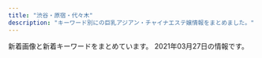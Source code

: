 ```yaml
---
title: "渋谷・原宿・代々木"
description: "キーワード別にの巨乳アジアン・チャイナエステ嬢情報をまとめました。"
---
```


新着画像と新着キーワードをまとめています。
2021年03月27日の情報です。

<DmmAffiliateIns />
<KeywordTable
  shops={
    [
    {
        "url": "http://kokoronosato.tyo.cm/",
        "keywords": {
            "85": 4,
            "83": 4,
            "C": 19,
            "86": 12,
            "87": 8,
            "D": 24
        },
        "img_links": [
            "http://kokoronosato.tyo.cm/photos/sites/15/2020/08/2020082205444313.jpg",
            "http://kokoronosato.tyo.cm/images/room2.jpg",
            "http://kokoronosato.tyo.cm/images/themes/pink/no2.png",
            "http://kokoronosato.tyo.cm/images/themes/pink/s_link.png",
            "http://kokoronosato.tyo.cm/images/themes/pink/s_ranking.png",
            "http://kokoronosato.tyo.cm/images/themes/pink/mobile.jpg",
            "http://kokoronosato.tyo.cm/photos/sites/15/2019/07/2019072809465934.jpg",
            "http://kokoronosato.tyo.cm/link/88x31b.jpg",
            "http://kokoronosato.tyo.cm/photos/sites/15/2020/08/2020082203150030.jpg",
            "http://kokoronosato.tyo.cm/photos/sites/15/2019/07/2019072809445954.jpg",
            "http://kokoronosato.tyo.cm/images/themes/pink/no1.png",
            "http://kokoronosato.tyo.cm/images/room1.jpg",
            "http://kokoronosato.tyo.cm/images/themes/pink/s_staff.png",
            "http://kokoronosato.tyo.cm/photos/sites/15/2020/08/2020082205444661.jpg",
            "http://kokoronosato.tyo.cm/images/themes/pink/s_newface.png",
            "http://kokoronosato.tyo.cm/link/8831.jpg",
            "http://menlog.net/link/menlog8831.jpg",
            "http://kokoronosato.tyo.cm/images/themes/pink/r3.jpg",
            "http://kokoronosato.tyo.cm/images/room3.jpg",
            "http://kokoronosato.tyo.cm/photos/sites/15/2019/07/2019072809450776.jpg",
            "http://kokoronosato.tyo.cm/images/room4.jpg",
            "http://kokoronosato.tyo.cm/photos/sites/15/2019/07/2019072809470568.jpg",
            "http://kokoronosato.tyo.cm/link/walker88.jpg",
            "http://kokoronosato.tyo.cm/link/e0016.jpg",
            "http://kokoronosato.tyo.cm/images/themes/pink/s_news.png",
            "http://kokoronosato.tyo.cm/photos/sites/15/2020/08/2020082203135850.jpg",
            "http://kokoronosato.tyo.cm/photos/sites/15/2020/08/2020082205443766.jpg",
            "http://kokoronosato.tyo.cm/images/themes/pink/s_pickup.png",
            "http://kokoronosato.tyo.cm/link/massage-de_88_31.jpg",
            "http://kokoronosato.tyo.cm/images/themes/pink/line.png",
            "http://kokoronosato.tyo.cm/link/esthelove88-31.jpg"
        ],
        "station": "JR\u6e0b\u8c37\u99c5\u6771\u53e3",
        "name": "\u68ee\u306e\u9999"
    },
    {
        "keywords": {},
        "img_links": [
            "http://www.e-god.work/images/sys2.jpg",
            "http://www.e-god.work/img/zb.jpg",
            "http://www.e-god.work/images/info.jpg",
            "http://www.e-god.work/images/4.jpg",
            "http://www.e-god.work/images/1.jpg",
            "http://www.e-god.work/img/koko1.jpg",
            "http://www.e-god.work/images/int1.jpg",
            "http://www.e-god.work/images/mobile.jpg",
            "http://www.e-god.work/img/eri1.jpg",
            "http://www.e-god.work/images/tel.jpg",
            "http://www.e-god.work/images/ais.jpg",
            "http://www.e-god.work/img/yuki1.jpg",
            "http://www.e-god.work/images/news.jpg",
            "http://www.e-god.work/images/interior_t.jpg",
            "http://www.e-god.work/images/sys1.jpg",
            "http://www.e-god.work/images/2.jpg",
            "http://www.e-god.work/images/line.png",
            "http://www.e-god.work/images/staff_t.jpg",
            "http://www.e-god.work/images/int2.jpg",
            "http://www.e-god.work/images/head.jpg",
            "http://www.e-god.work/img/koko2.jpg"
        ],
        "url": "http://www.e-god.work/",
        "station": "JR\u6e0b\u8c37\u99c5\u30cf\u30c1\u516c\u53e3",
        "name": "\u30b9\u30ef\u30f3"
    },
    {
        "url": "http://www.aixin.co.jp/",
        "keywords": {},
        "station": "JR\u6e0b\u8c37\u99c5",
        "name": "\u30a2\u30a4\u30b7\u30f3",
        "img_links": [
            "http://www.aixin.co.jp/images/staff/ayaka/ayaka.jpg",
            "http://www.aixin.co.jp/images/price/aroma.jpg",
            "http://www.aixin.co.jp/images/staff/ruru2/2.jpg",
            "http://www.aixin.co.jp/images/costume/7.png",
            "http://www.aixin.co.jp/images/staff/miki/miki.jpg",
            "http://www.aixin.co.jp/images/staff/chiemi/chiemi.jpg",
            "http://www.aixin.co.jp/images/costume/1.png",
            "http://www.aixin.co.jp/images/top/top.jpg",
            "http://www.aixin.co.jp/images/top_pic/top2.jpg",
            "http://www.aixin.co.jp/images/costume/3.png",
            "http://www.aixin.co.jp/images/costume/4.png",
            "http://www.aixin.co.jp/images/staff/yuzu/2.jpg",
            "http://www.aixin.co.jp/images/costume/2.png",
            "http://www.aixin.co.jp/images/price/tokusen.jpg",
            "http://www.aixin.co.jp/images/staff/miya/1.jpg",
            "http://www.aixin.co.jp/images/price/hirou.jpg",
            "http://www.aixin.co.jp/images/costume/6.png",
            "http://www.aixin.co.jp/images/wanted/wanted.png",
            "http://www.aixin.co.jp/images/staff/ruru2/ruru2.jpg",
            "http://www.aixin.co.jp/images/staff/yuzu/yuzu.jpg",
            "http://www.aixin.co.jp/images/staff/miki/2.jpg",
            "http://www.aixin.co.jp/images/staff/miya/miya.jpg",
            "http://www.aixin.co.jp/images/staff/chiemi/1.jpg",
            "http://www.aixin.co.jp/images/price/long.jpg",
            "http://www.aixin.co.jp/images/map/google.png"
        ]
    },
    {
        "url": "http://www.ogon.work/",
        "keywords": {
            "84": 31,
            "E": 7,
            "D": 21,
            "C": 55,
            "85": 13,
            "83": 14,
            "87": 14,
            "86": 13
        },
        "img_links": [
            "http://www.ogon.work/staff/ayumi2.jpg",
            "http://www.ogon.work/img/contentsbottom.png",
            "http://www.ogon.work/staff/sara1.jpg",
            "http://www.ogon.work/staff/hana1.jpg",
            "http://www.ogon.work/staff/ayumi3.jpg",
            "http://www.ogon.work/img/bana03.jpg",
            "http://www.ogon.work/staff/yuki2.jpg",
            "http://www.ogon.work/img/icon/new.jpg",
            "http://www.ogon.work/img/s/s_qa.png",
            "http://www.ogon.work/img/interior.jpg",
            "http://www.ogon.work/staff/tina1.jpg",
            "http://www.ogon.work/staff/ayumi1.jpg",
            "http://www.ogon.work/img/bana02.jpg",
            "http://www.ogon.work/staff/yuki1.jpg",
            "http://www.ogon.work/staff/momo1.jpg"
        ],
        "station": "JR\u6e0b\u8c37\u99c5\u30cf\u30c1\u516c\u53e3",
        "name": "\u9ec4\u91d1\u6d77\u5cb8"
    },
    {
        "url": "http://angel.est.cm/",
        "name": "Angel",
        "station": "JR\u6e0b\u8c37\u99c5\u5bae\u76ca\u5742\u53e3",
        "img_links": [
            "http://angel.est.cm/photos/sites/23/2018/10/2018100318475591.jpg",
            "http://angel.est.cm/img/r3.jpg",
            "http://angel.est.cm/photos/sites/23/2016/08/staff2.jpg",
            "http://angel.est.cm/img/r4.jpg",
            "http://angel.est.cm/img/r1.jpg",
            "http://angel.est.cm/img/footer.png",
            "http://angel.est.cm/img/top.png",
            "http://angel.est.cm/photos/sites/23/2019/05/2019051010094748.jpg",
            "http://angel.est.cm/photos/sites/23/2019/11/2019110102361631.jpg",
            "http://angel.est.cm/photos/sites/23/2019/05/2019051010094797.jpg",
            "http://angel.est.cm/photos/sites/23/2019/05/2019051010094759.jpg",
            "http://angel.est.cm/photos/sites/23/2019/05/2019051010094757.jpg",
            "http://angel.est.cm/img/r2.jpg"
        ],
        "keywords": {
            "D": 8,
            "87": 6,
            "86": 6,
            "E": 4,
            "88": 2,
            "C": 2
        }
    },
    {
        "img_links": [
            "http://www.sarara-es.xyz/images/news.png",
            "http://www.sarara-es.xyz/files/005.jpg",
            "http://www.sarara-es.xyz/images/end.png",
            "http://www.sarara-es.xyz/images/r4.jpg",
            "http://www.sarara-es.xyz/images/r1.jpg",
            "http://www.sarara-es.xyz/images/shop/shop02.jpg",
            "http://www.sarara-es.xyz/files/004.jpg",
            "http://www.sarara-es.xyz/images/r5.jpg",
            "http://www.sarara-es.xyz/images/pick.png",
            "http://www.sarara-es.xyz/files/001.jpg",
            "http://www.sarara-es.xyz/files/003.jpg",
            "http://www.sarara-es.xyz/images/s_link.png",
            "http://www.sarara-es.xyz/images/shop/shop03.jpg",
            "http://www.sarara-es.xyz/images/bj2.jpg",
            "http://www.sarara-es.xyz/images/shop/shop01.jpg",
            "http://www.sarara-es.xyz/images/top.png",
            "http://www.sarara-es.xyz/files/006.jpg",
            "http://www.sarara-es.xyz/images/shop/shop04.jpg",
            "http://www.sarara-es.xyz/files/002.jpg",
            "http://www.sarara-es.xyz/images/face.png",
            "http://www.sarara-es.xyz/images/r2.jpg",
            "http://www.sarara-es.xyz/images/s_staff.png"
        ],
        "name": "Honey",
        "station": "JR\u6e0b\u8c37\u99c5\u30cf\u30c1\u516c\u53e3",
        "keywords": {
            "87": 1,
            "86": 2,
            "D": 3,
            "C": 3,
            "85": 3
        },
        "url": "http://www.sarara-es.xyz"
    },
    {
        "name": "\u6ce1\u6ce1\u30d5\u30a7\u30a2\u30ea\u30fc",
        "url": "http://awaawa-fairy.work/",
        "img_links": [
            "http://awaawa-fairy.work/sp/img/sta15.png",
            "http://awaawa-fairy.work/img/st18.png",
            "http://awaawa-fairy.work/img/sta15.png",
            "http://awaawa-fairy.work/img/st017.png",
            "http://awaawa-fairy.work/sp/img/pc.jpg",
            "http://awaawa-fairy.work/sp/img/tit.jpg",
            "http://awaawa-fairy.work/sp/img/p-15.png",
            "http://awaawa-fairy.work/sp/img/p-29.png",
            "http://awaawa-fairy.work/sp/img/sta28.png",
            "http://awaawa-fairy.work/img/st26.png",
            "http://awaawa-fairy.work/img/head.png",
            "http://awaawa-fairy.work/sp/img/sta26.png",
            "http://awaawa-fairy.work/img/sta27.png",
            "http://awaawa-fairy.work/img/mo.png",
            "http://awaawa-fairy.work/img/st27.png",
            "http://awaawa-fairy.work/img/sta17.png",
            "http://awaawa-fairy.work/sp/img/sta17.png",
            "http://awaawa-fairy.work/sp/img/pic.jpg",
            "http://awaawa-fairy.work/sp/img/tel.jpg",
            "http://awaawa-fairy.work/img/st018.png",
            "http://awaawa-fairy.work/sp/img/p-26.png",
            "http://awaawa-fairy.work/img/st17.png",
            "http://awaawa-fairy.work/sp/img/t-a.jpg",
            "http://awaawa-fairy.work/sp/img/sta22.png",
            "http://awaawa-fairy.work/img/st28.png",
            "http://awaawa-fairy.work/img/sta29.png",
            "http://awaawa-fairy.work/sp/img/sta29.png",
            "http://awaawa-fairy.work/sp/img/t-o.jpg",
            "http://awaawa-fairy.work/img/sta18.png",
            "http://awaawa-fairy.work/sp/img/line.jpg",
            "http://awaawa-fairy.work/sp/img/sys.jpg",
            "http://awaawa-fairy.work/sp/img/botton.jpg",
            "http://awaawa-fairy.work/img/st15.png",
            "http://awaawa-fairy.work/sp/img/info.jpg",
            "http://awaawa-fairy.work/sp/img/t-t.jpg",
            "http://awaawa-fairy.work/sp/img/t-s.jpg",
            "http://awaawa-fairy.work/sp/img/sta27.png",
            "http://awaawa-fairy.work/sp/img/add.jpg",
            "http://awaawa-fairy.work/sp/img/p-27.png",
            "http://awaawa-fairy.work/sp/img/sta18.png",
            "http://awaawa-fairy.work/img/st22.png",
            "http://awaawa-fairy.work/img/st29.png",
            "http://awaawa-fairy.work/img/nos.png",
            "http://awaawa-fairy.work/img/sta28.png",
            "http://awaawa-fairy.work/sp/img/mv.jpg",
            "http://awaawa-fairy.work/img/sta22.png",
            "http://awaawa-fairy.work/sp/img/t-r.jpg",
            "http://awaawa-fairy.work/img/sta26.png",
            "http://awaawa-fairy.work/sp/img/time.jpg",
            "http://awaawa-fairy.work/img/st4.png",
            "http://awaawa-fairy.work/img/bottom.png"
        ],
        "station": "JR\u6e0b\u8c37\u99c5\u897f\u53e3",
        "keywords": {
            "F": 1,
            "86": 3,
            "E": 2,
            "88": 5,
            "D": 4,
            "85": 4,
            "C": 17,
            "87": 5
        }
    },
    {
        "station": "JR\u6e0b\u8c37\u99c5\u897f\u53e3",
        "keywords": {},
        "url": "http://ipidiw.com/beautifulgirl8/",
        "img_links": [
            "http://ipidiw.com/beautifulgirl8/images/s1.png",
            "http://ipidiw.com/beautifulgirl8/images/mobile.png",
            "http://ipidiw.com/beautifulgirl8/images/s_pick.png",
            "http://ipidiw.com/beautifulgirl8/images/n1.jpg",
            "http://ipidiw.com/beautifulgirl8/images/s_news.png",
            "http://ipidiw.com/beautifulgirl8/user_data/00000098.jpg",
            "http://ipidiw.com/beautifulgirl8/images/n3.png",
            "http://ipidiw.com/beautifulgirl8/images/s3.png",
            "http://ipidiw.com/beautifulgirl8/images/int1.jpg",
            "http://ipidiw.com/beautifulgirl8/user_data/00000060.jpg",
            "http://ipidiw.com/beautifulgirl8/images/s_staff.jpg",
            "http://ipidiw.com/beautifulgirl8/user_data/00000095.jpg",
            "http://ipidiw.com/beautifulgirl8/images/int2.jpg",
            "http://ipidiw.com/beautifulgirl8/user_data/00000073.jpg",
            "http://ipidiw.com/beautifulgirl8/user_data/00000077.jpg",
            "http://ipidiw.com/beautifulgirl8/user_data/00000087.jpg",
            "http://ipidiw.com/beautifulgirl8/images/top.png"
        ],
        "name": "\u30d3\u30e5\u30fc\u30c6\u30a3\u30d5\u30eb\u30ac\u30fc\u30eb"
    },
    {
        "name": "\u6953",
        "keywords": {},
        "img_links": [
            "http://www.kaede-es.club/images/t-off-ico.jpg",
            "http://www.kaede-es.club/images/shop/DSC_0086-300x199.jpg",
            "http://www.kaede-es.club/images/nav/nav-sys.jpg",
            "http://www.kaede-es.club/images/nav/nav-job.jpg",
            "http://www.kaede-es.club/images/nav/nav-staff.jpg",
            "http://www.kaede-es.club/images/staff/miki.jpg",
            "http://www.kaede-es.club/images/staff/2/miki.jpg",
            "http://www.kaede-es.club/images/staff/2/momo.jpg",
            "http://www.kaede-es.club/images/staff/6.jpg",
            "http://www.kaede-es.club/images/staff/2/hana.jpg",
            "http://www.kaede-es.club/psd/off2-1.jpg",
            "http://www.kaede-es.club/images/staff/neinei2.jpg",
            "http://www.kaede-es.club/images/shop/DSC_0998-199x300.jpg",
            "http://www.kaede-es.club/images/staff/2/7.jpg",
            "http://www.kaede-es.club/images/staff/2/riri.jpg",
            "http://www.kaede-es.club/images/staff/4/sati.jpg",
            "http://www.kaede-es.club/images/index-tiba_04.jpg",
            "http://www.kaede-es.club/images/staff/4/yuyu2.jpg",
            "http://www.kaede-es.club/images/index-tiba_09.jpg",
            "http://www.kaede-es.club/psd/off32.jpg",
            "http://www.kaede-es.club/images/index-tiba_10.jpg",
            "http://www.kaede-es.club/images/index-tiba_13.jpg",
            "http://www.kaede-es.club/css/2.jpeg",
            "http://www.kaede-es.club/images/shop/DSC_0087-221x300.jpg",
            "http://www.kaede-es.club/images/index-tiba_02.jpg"
        ],
        "url": "http://www.kaede-es.club/",
        "station": "JR\u4ee3\u3005\u6728\u99c5"
    }
]
}
/>
<DmmAffiliateScript />

